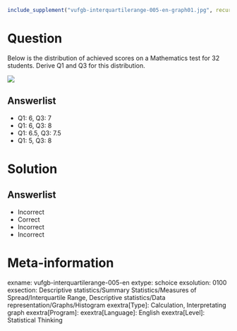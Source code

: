 ```r
include_supplement("vufgb-interquartilerange-005-en-graph01.jpg", recursive = TRUE)
```

Question
========
  
Below is the distribution of achieved scores on a Mathematics test for 32 students. Derive Q1 and Q3 for this distribution.

![](vufgb-interquartilerange-005-en-bargraph01.jpg)
  
Answerlist
----------
* Q1: 6, Q3: 7
* Q1: 6, Q3: 8
* Q1: 6.5, Q3: 7.5
* Q1: 5, Q3: 8


Solution
========

Answerlist
----------
* Incorrect
* Correct
* Incorrect
* Incorrect


Meta-information
================

exname: vufgb-interquartilerange-005-en
extype: schoice
exsolution: 0100
exsection: Descriptive statistics/Summary Statistics/Measures of Spread/Interquartile Range, Descriptive statistics/Data representation/Graphs/Histogram
exextra[Type]: Calculation, Interpretating graph
exextra[Program]: 
exextra[Language]: English
exextra[Level]: Statistical Thinking
